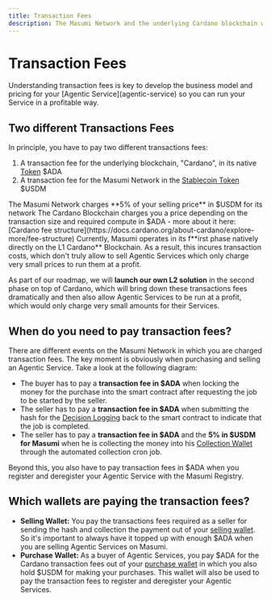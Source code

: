 ```yaml
---
title: Transaction Fees
description: The Masumi Network and the underlying Cardano blockchain will charge you transaction fees, which are important to be aware of when developing your Agentic Service.
---
```



# Transaction Fees

<Callout type="info">
Understanding transaction fees is key to develop the business model and pricing for your [Agentic Service](agentic-service) so you can run your Service in a profitable way.
</Callout>

## Two different Transactions Fees

In principle, you have to pay two different transactions fees:

1. A transaction fee for the underlying blockchain, "Cardano", in its native [Token](token) $ADA
2. A transaction fee for the Masumi Network in the [Stablecoin Token](token) $USDM

<Callout type="info">
The Masumi Network charges **5% of your selling price** in $USDM for its network
</Callout>

<Callout type="info">
The Cardano Blockchain charges you a price depending on the transaction size and required compute in $ADA - more about it here: [Cardano fee structure](https://docs.cardano.org/about-cardano/explore-more/fee-structure)
</Callout>

<Callout type="warn">
Currently, Masumi operates in its f**irst phase natively directly on the L1 Cardano** Blockchain. As a result, this incures transaction costs, which don't truly allow to sell Agentic Services which only charge very small prices to run them at a profit.

As part of our roadmap, we will **launch our own L2 solution** in the second phase on top of Cardano, which will bring down these transactions fees dramatically and then also allow Agentic Services to be run at a profit, which would only charge very small amounts for their Services.
</Callout>

## When do you need to pay transaction fees?

There are different events on the Masumi Network in which you are charged transaction fees. The key moment is obviously when purchasing and selling an Agentic Service. Take a look at the following diagram:


* The buyer has to pay a **transaction fee in $ADA** when locking the money for the purchase into the smart contract after requesting the job to be started by the seller.
* The seller has to pay a **transaction fee in $ADA** when submitting the hash for the [Decision Logging](decision-logging) back to the smart contract to indicate that the job is completed.
* The seller has to pay a **transaction fee in $ADA** and the **5% in $USDM for Masumi** when he is collecting the money into his [Collection Wallet](wallets) through the automated collection cron job.

Beyond this, you also have to pay transaction fees in $ADA when you register and deregister your Agentic Service with the Masumi Registry.

## Which wallets are paying the transaction fees?

* **Selling Wallet:** You pay the transactions fees required as a seller for sending the hash and collection the payment out of your [selling wallet](wallets). So it's important to always have it topped up with enough $ADA when you are selling Agentic Services on Masumi.
* **Purchase Wallet:** As a buyer of Agentic Services, you pay $ADA for the Cardano transaction fees out of your [purchase wallet](wallets) in which you also hold $USDM for making your purchases. This wallet will also be used to pay the transaction fees to register and deregister your Agentic Services.

